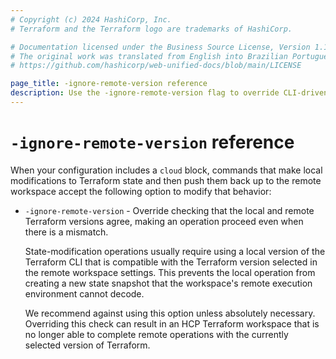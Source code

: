```yaml
---
# Copyright (c) 2024 HashiCorp, Inc.
# Terraform and the Terraform logo are trademarks of HashiCorp.

# Documentation licensed under the Business Source License, Version 1.1.
# The original work was translated from English into Brazilian Portuguese.
# https://github.com/hashicorp/web-unified-docs/blob/main/LICENSE

page_title: -ignore-remote-version reference
description: Use the -ignore-remote-version flag to override CLI-driven commands for HCP Terraform runs.
---
```


# `-ignore-remote-version` reference

When your configuration includes a `cloud` block, commands that
make local modifications to Terraform state and then push them back up to the remote workspace
accept the following option to modify that behavior:

- `-ignore-remote-version` - Override checking that the local and remote
  Terraform versions agree, making an operation proceed even when there is
  a mismatch.

  State-modification operations usually require using a local version of the
  Terraform CLI that is compatible with the Terraform version selected
  in the remote workspace settings. This prevents the
  local operation from creating a new state snapshot that the workspace's
  remote execution environment cannot decode.

  We recommend against using this option unless absolutely necessary. Overriding this check can result
  in an HCP Terraform workspace that is no longer able to complete remote operations with the currently
  selected version of Terraform.
